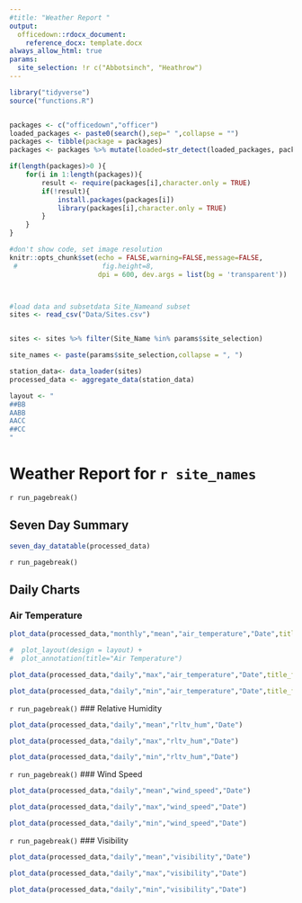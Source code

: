 ```yaml
---
#title: "Weather Report "
output:
  officedown::rdocx_document:
    reference_docx: template.docx
always_allow_html: true
params:
  site_selection: !r c("Abbotsinch", "Heathrow")
---
```


```r

library("tidyverse")
source("functions.R")


packages <- c("officedown","officer")
loaded_packages <- paste0(search(),sep=" ",collapse = "")
packages <- tibble(package = packages)
packages <- packages %>% mutate(loaded=str_detect(loaded_packages, package, negate = FALSE)) %>% pull(package)

if(length(packages)>0 ){
    for(i in 1:length(packages)){
        result <- require(packages[i],character.only = TRUE)
        if(!result){
            install.packages(packages[i])
            library(packages[i],character.only = TRUE)
        }
    }
}

#don't show code, set image resolution
knitr::opts_chunk$set(echo = FALSE,warning=FALSE,message=FALSE,
 #                     fig.height=8,
                      dpi = 600, dev.args = list(bg = 'transparent'))



#load data and subsetdata Site_Nameand subset
sites <- read_csv("Data/Sites.csv")


sites <- sites %>% filter(Site_Name %in% params$site_selection)

site_names <- paste(params$site_selection,collapse = ", ")

station_data<- data_loader(sites)
processed_data <- aggregate_data(station_data)

layout <- "
##BB
AABB
AACC
##CC
"

```

# Weather Report for `r site_names`

`r run_pagebreak()`

## Seven Day Summary

```r

seven_day_datatable(processed_data)
```
`r run_pagebreak()`

## Daily Charts
### Air Temperature


```r

plot_data(processed_data,"monthly","mean","air_temperature","Date",title_format="patchwork") 

#  plot_layout(design = layout) +
#  plot_annotation(title="Air Temperature")


```


```r
plot_data(processed_data,"daily","max","air_temperature","Date",title_format="patchwork") 

```

```r
plot_data(processed_data,"daily","min","air_temperature","Date",title_format="patchwork") 
```

`r run_pagebreak()`
### Relative Humidity

```r
plot_data(processed_data,"daily","mean","rltv_hum","Date")
```

```r
plot_data(processed_data,"daily","max","rltv_hum","Date")
```

```r
plot_data(processed_data,"daily","min","rltv_hum","Date")
```

`r run_pagebreak()`
### Wind Speed

```r
plot_data(processed_data,"daily","mean","wind_speed","Date")
```

```r
plot_data(processed_data,"daily","max","wind_speed","Date")
```

```r
plot_data(processed_data,"daily","min","wind_speed","Date")
```
`r run_pagebreak()`
### Visibility

```r
plot_data(processed_data,"daily","mean","visibility","Date")
```

```r
plot_data(processed_data,"daily","max","visibility","Date")
```

```r
plot_data(processed_data,"daily","min","visibility","Date")
```
